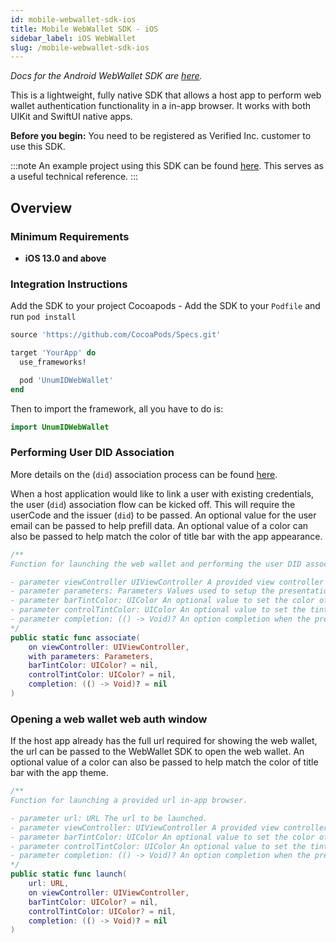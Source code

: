 ```yaml
---
id: mobile-webwallet-sdk-ios
title: Mobile WebWallet SDK - iOS
sidebar_label: iOS WebWallet
slug: /mobile-webwallet-sdk-ios
---
```



*Docs for the Android WebWallet SDK are [here](mobile-webwallet-sdk-android).*

This is a lightweight, fully native SDK that allows a host app to perform web wallet authentication functionality in a in-app browser. It works with both UIKit and SwiftUI native apps.

**Before you begin:** You need to be registered as Verified Inc. customer to use this SDK.

:::note
An example project using this SDK can be found [here](https://github.com/UnumID/UnumIDWebWallet-iOS). This serves as a useful technical reference.
:::

## Overview

### Minimum Requirements
- **iOS 13.0 and above**

### Integration Instructions

Add the SDK to your project
Cocoapods - Add the SDK to your `Podfile` and run `pod install`

```ruby
source 'https://github.com/CocoaPods/Specs.git'

target 'YourApp' do
  use_frameworks!

  pod 'UnumIDWebWallet'
end
```

Then to import the framework, all you have to do is:

```swift
import UnumIDWebWallet
```

### Performing User DID Association

More details on the <Tip type="DID"/> (`did`) association process can be found [here](https://docs.verified.inc/1-click-or-free-use-case#associate-users-with-dids).

When a host application would like to link a user with existing <Tip type="credential">credentials</Tip>, the user <Tip type="DID"/> (`did`) association flow can be kicked off. This will require the userCode and the <Tip type="issuer">issuer</Tip> <Tip type="DID"/> (`did`) to be passed. An optional value for the user email can be passed to help prefill data. An optional value of a color can also be passed to help match the color of title bar with the app appearance.

``` swift
/**
Function for launching the web wallet and performing the user DID association flow.

- parameter viewController UIViewController A provided view controller to launch the Web Wallet controller.
- parameter parameters: Parameters Values used to setup the presentation.
- parameter barTintColor: UIColor An optional value to set the color of the navigation bar.
- parameter controlTintColor: UIColor An optional value to set the tint color of the controls.
- parameter completion: (() -> Void)? An option completion when the presentation is finished.
*/
public static func associate(
    on viewController: UIViewController,
    with parameters: Parameters,
    barTintColor: UIColor? = nil,
    controlTintColor: UIColor? = nil,
    completion: (() -> Void)? = nil
)
```


### Opening a web wallet web auth window

If the host app already has the full url required for showing the web wallet, the url can be passed to the WebWallet SDK to open the web wallet.  An optional value of a color can also be passed to help match the color of title bar with the app theme.

``` swift
/**
Function for launching a provided url in-app browser.

- parameter url: URL The url to be launched.
- parameter viewController: UIViewController A provided view controller to launch the Web Wallet controller.
- parameter barTintColor: UIColor An optional value to set the color of the navigation bar.
- parameter controlTintColor: UIColor An optional value to set the tint color of the controls.
- parameter completion: (() -> Void)? An option completion when the presentation is finished.
*/
public static func launch(
    url: URL,
    on viewController: UIViewController,
    barTintColor: UIColor? = nil,
    controlTintColor: UIColor? = nil,
    completion: (() -> Void)? = nil
)
```
